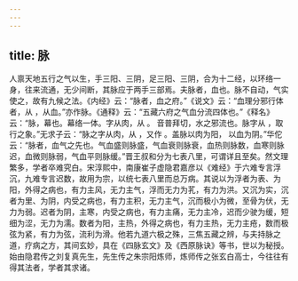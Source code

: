 ```yaml
---
---
---
```

title: 脉
---




人禀天地五行之气以生，手三阳、三阴，足三阳、三阴，合为十二经，以环络一身，往来流通，无少间断，其脉应于两手三部焉。夫脉者，血也。脉不自动，气实使之，故有九候之法。《内经》云：“脉者，血之府。”《说文》云：“血理分邪行体者，从 ，从血。”亦作脉。《通释》云：“五藏六府之气血分流四体也。”《释名》云：“脉，幕也。幕络一体。字从肉，从 。 音普拜切，水之邪流也。脉字从 ，取 行之象。”无求子云：“脉之字从肉，从 ，又作 。盖脉以肉为阳， 以血为阴。”华佗云：“脉者，血气之先也。气血盛则脉盛，气血衰则脉衰，血热则脉数，血寒则脉迟，血微则脉弱，气血平则脉缓。”晋王叔和分为七表八里，可谓详且至矣。然文理繁多，学者卒难究白。宋淳熙中，南康崔子虚隐君嘉彦以《难经》于六难专言浮沉，九难专言迟数，故用为宗，以统七表八里而总万病。其说以为浮者为表、为阳，外得之病也，有力主风，无力主气，浮而无力为芤，有力为洪。又沉为实，沉者为里、为阴，内受之病也，有力主积，无力主气，沉而极小为微，至骨为伏，无力为弱。迟者为阴，主寒，内受之病也，有力主痛，无力主冷，迟而少驶为缓，短细为涩，无力为濡。数者为阳，主热，外得之病也，有力主热，无力主疮，数而极弦为紧，有力为弦，流利为滑。他若九道六极之殊，三焦五藏之辨，与夫持脉之道，疗病之方，其间玄妙，具在《四脉玄文》及《西原脉诀》等书，世以为秘授。始由隐君传之刘复真先生，先生传之朱宗阳炼师，炼师传之张玄白高士，今往往有得其法者，学者其求诸。